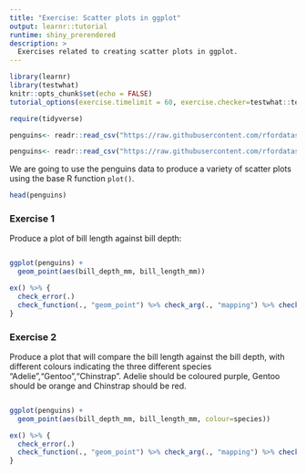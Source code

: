 ```yaml
---
title: "Exercise: Scatter plots in ggplot"
output: learnr::tutorial
runtime: shiny_prerendered
description: >
  Exercises related to creating scatter plots in ggplot.
---
```


```r
library(learnr)
library(testwhat)
knitr::opts_chunk$set(echo = FALSE)
tutorial_options(exercise.timelimit = 60, exercise.checker=testwhat::testwhat_learnr)

require(tidyverse)

penguins<- readr::read_csv("https://raw.githubusercontent.com/rfordatascience/tidytuesday/master/data/2020/2020-07-28/penguins.csv")

```

```r

penguins<- readr::read_csv("https://raw.githubusercontent.com/rfordatascience/tidytuesday/master/data/2020/2020-07-28/penguins.csv")

```

We are going to use the penguins data to produce a variety of scatter plots using the base R function `plot()`.

```r
head(penguins)

```

### Exercise 1

Produce a plot of bill length against bill depth:

```r



```

```r
ggplot(penguins) +
  geom_point(aes(bill_depth_mm, bill_length_mm))
```


```r

ex() %>% {
  check_error(.)
  check_function(., "geom_point") %>% check_arg(., "mapping") %>% check_equal(.)
}

```

### Exercise 2

Produce a plot that will compare the bill length against the bill depth, with different colours indicating the three different species "Adelie","Gentoo","Chinstrap". Adelie should be coloured purple, Gentoo should be orange and Chinstrap should be red. 

```r


```

```r

ggplot(penguins) +
  geom_point(aes(bill_depth_mm, bill_length_mm, colour=species))


```

```r
ex() %>% {
  check_error(.)
  check_function(., "geom_point") %>% check_arg(., "mapping") %>% check_equal(.)
}
```

